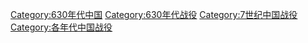 [[Category:630年代中国|Category:630年代中国]]
[[Category:630年代战役|Category:630年代战役]]
[[Category:7世纪中国战役|Category:7世纪中国战役]]
[[Category:各年代中国战役|Category:各年代中国战役]]